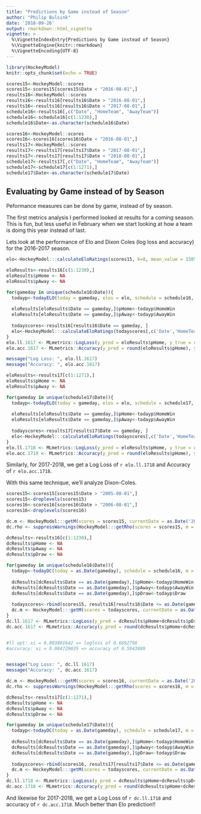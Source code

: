 ```yaml
---
title: "Predictions by Game instead of Season"
author: "Philip Bulsink"
date: '2018-09-26'
output: rmarkdown::html_vignette
vignette: >
  %\VignetteIndexEntry{Predictions by Game instead of Season}
  %\VignetteEngine{knitr::rmarkdown}
  %\VignetteEncoding{UTF-8}
---
```


```r
library(HockeyModel)
knitr::opts_chunk$set(echo = TRUE)

scores15<-HockeyModel::scores
scores15<-scores15[scores15$Date < "2016-08-01",]
results16<-HockeyModel::scores
results16<-results16[results16$Date > "2016-08-01",]
results16<-results16[results16$Date < "2017-08-01",]
schedule16<-results16[,c("Date", "HomeTeam", "AwayTeam")]
schedule16<-schedule16[c(1:1230),]
schedule16$Date<-as.character(schedule16$Date)

scores16<-HockeyModel::scores
scores16<-scores16[scores16$Date < "2016-08-01",]
results17<-HockeyModel::scores
results17<-results17[results17$Date > "2017-08-01",]
results17<-results17[results17$Date < "2018-08-01",]
schedule17<-results17[,c("Date", "HomeTeam", "AwayTeam")]
schedule17<-schedule17[c(1:1271),]
schedule17$Date<-as.character(schedule17$Date)
```

## Evaluating by Game instead of by Season

Peformance measures can be done by game, instead of by season. 

The first metrics analysis I performed looked at results for a coming season. This is fun, but less useful in February when we start looking at how a team is doing this year instead of last. 

Lets look at the performance of Elo and Dixon Coles (log loss and accuracy) for the 2016-2017 season.

```r
elo<-HockeyModel:::calculateEloRatings(scores15, k=8, mean_value = 1505, new_teams = 1300, regress_strength = 3, home_adv = 35)

eloResults<-results16[c(1:1230),]
eloResults$pHome <- NA
eloResults$pAway <- NA

for(gameday in unique(schedule16$Date)){
  todayp<-todayELO(today = gameday, elos = elo, schedule = schedule16, pDraw = 0)
  
  eloResults[eloResults$Date == gameday,]$pHome<-todayp$HomeWin
  eloResults[eloResults$Date == gameday,]$pAway<-todayp$AwayWin
  
  todayscores<-results16[results16$Date == gameday, ]
  elo<-HockeyModel:::calculateEloRatings(todayscores[,c('Date','HomeTeam','AwayTeam','HomeGoals','AwayGoals', 'Result')], ratings_history = elo, k=8, mean_value = 1505, new_teams = 1300, regress_strength = 3, home_adv = 35)
}
elo.ll.1617 <- MLmetrics::LogLoss(y_pred = eloResults$pHome, y_true = round(eloResults$Result))
elo.acc.1617 <- MLmetrics::Accuracy(y_pred = round(eloResults$pHome), y_true = round(eloResults$Result))

message("Log Loss: ", elo.ll.1617)
message("Accuracy: ", elo.acc.1617)
```

```r
eloResults<-results17[c(1:1271),]
eloResults$pHome <- NA
eloResults$pAway <- NA

for(gameday in unique(schedule17$Date)){
  todayp<-todayELO(today = gameday, elos = elo, schedule = schedule17, pDraw = 0)
  
  eloResults[eloResults$Date == gameday,]$pHome<-todayp$HomeWin
  eloResults[eloResults$Date == gameday,]$pAway<-todayp$AwayWin
  
  todayscores<-results17[results17$Date == gameday, ]
  elo<-HockeyModel:::calculateEloRatings(todayscores[,c('Date','HomeTeam','AwayTeam','HomeGoals','AwayGoals', 'Result')], ratings_history = elo, k=8, mean_value = 1505, new_teams = 1300, regress_strength = 3, home_adv = 35)
}
elo.ll.1718 <- MLmetrics::LogLoss(y_pred = eloResults$pHome, y_true = round(eloResults$Result))
elo.acc.1718 <- MLmetrics::Accuracy(y_pred = round(eloResults$pHome), y_true = round(eloResults$Result))
```
Similarly, for 2017-2018, we get a Log Loss of `r elo.ll.1718` and Accuracy of `r elo.acc.1718`.

With this same technique, we'll analyze Dixon-Coles.
```r
scores15<-scores15[scores15$Date > "2005-08-01",]
scores15<-droplevels(scores15)
scores16<-scores16[scores16$Date > "2006-08-01",]
scores16<-droplevels(scores16)
```

```r
dc.m <- HockeyModel:::getM(scores = scores15, currentDate = as.Date('2016-10-12'))
dc.rho <- suppressWarnings(HockeyModel:::getRho(scores = scores15, m = dc.m))

dcResults<-results16[c(1:1230),]
dcResults$pHome <- NA
dcResults$pAway <- NA
dcResults$pDraw <- NA

for(gameday in unique(schedule16$Date)){
  todayp<-todayDC(today = as.Date(gameday), schedule = schedule16, m = dc.m, rho = dc.rho)
  
  dcResults[dcResults$Date == as.Date(gameday),]$pHome<-todayp$HomeWin
  dcResults[dcResults$Date == as.Date(gameday),]$pAway<-todayp$AwayWin
  dcResults[dcResults$Date == as.Date(gameday),]$pDraw<-todayp$Draw
  
  todayscores<-rbind(scores15, results16[results16$Date <= as.Date(gameday), ])
  dc.m <- HockeyModel:::getM(scores = todayscores, currentDate = as.Date(gameday))
}
dc.ll.1617 <- MLmetrics::LogLoss(y_pred = dcResults$pHome+dcResults$pDraw*0.5, y_true = round(dcResults$Result))
dc.acc.1617 <- MLmetrics::Accuracy(y_pred = round(dcResults$pHome+dcResults$pDraw*0.5), y_true = round(dcResults$Result))


#ll opt: xi = 0.003801642 => logloss of 0.6692796
#accuracy: xi = 0.004729035 => accuracy of 0.5943089


message("Log Loss: ", dc.ll.1617)
message("Accuracy: ", dc.acc.1617)
```

```r
dc.m <- HockeyModel:::getM(scores = scores16, currentDate = as.Date('2017-10-04'))
dc.rho <- suppressWarnings(HockeyModel:::getRho(scores = scores16, m = dc.m))

dcResults<-results17[c(1:1271),]
dcResults$pHome <- NA
dcResults$pAway <- NA
dcResults$pDraw <- NA

for(gameday in unique(schedule17$Date)){
  todayp<-todayDC(today = as.Date(gameday), schedule = schedule17, m = dc.m, rho = dc.rho)
  
  dcResults[dcResults$Date == as.Date(gameday),]$pHome<-todayp$HomeWin
  dcResults[dcResults$Date == as.Date(gameday),]$pAway<-todayp$AwayWin
  dcResults[dcResults$Date == as.Date(gameday),]$pDraw<-todayp$Draw
  
  todayscores<-rbind(scores16, results17[results17$Date <= as.Date(gameday), ])
  dc.m <- HockeyModel:::getM(scores = todayscores, currentDate = as.Date(gameday))
}
dc.ll.1718 <- MLmetrics::LogLoss(y_pred = dcResults$pHome+dcResults$pDraw*0.5, y_true = round(dcResults$Result))
dc.acc.1718 <- MLmetrics::Accuracy(y_pred = round(dcResults$pHome+dcResults$pDraw*0.5), y_true = round(dcResults$Result))
```

And likewise for 2017-2018, we get a Log Loss of `r dc.ll.1718` and accuracy of `r dc.acc.1718`. Much better than Elo prediction!!
